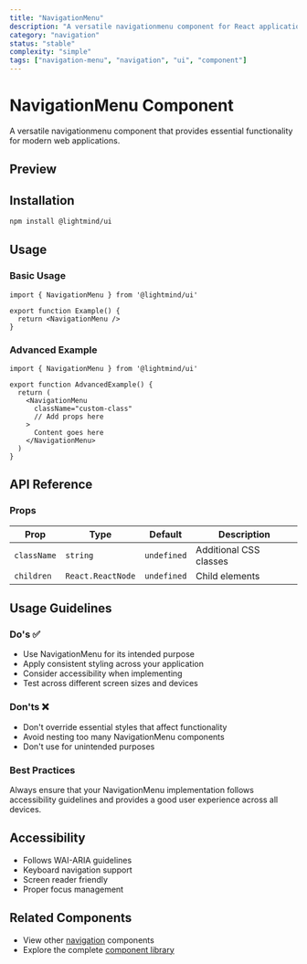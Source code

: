 ```yaml
---
title: "NavigationMenu"
description: "A versatile navigationmenu component for React applications"
category: "navigation"
status: "stable"
complexity: "simple"
tags: ["navigation-menu", "navigation", "ui", "component"]
---
```



# NavigationMenu Component

A versatile navigationmenu component that provides essential functionality for modern web applications.

## Preview

<div className="space-y-6">
  <NavigationMenuDemo />
</div>

## Installation

```bash
npm install @lightmind/ui
```

## Usage

### Basic Usage

```tsx
import { NavigationMenu } from '@lightmind/ui'

export function Example() {
  return <NavigationMenu />
}
```

### Advanced Example

```tsx
import { NavigationMenu } from '@lightmind/ui'

export function AdvancedExample() {
  return (
    <NavigationMenu
      className="custom-class"
      // Add props here
    >
      Content goes here
    </NavigationMenu>
  )
}
```

## API Reference

### Props

| Prop | Type | Default | Description |
|------|------|---------|-------------|
| `className` | `string` | `undefined` | Additional CSS classes |
| `children` | `React.ReactNode` | `undefined` | Child elements |

## Usage Guidelines

### Do's ✅

- Use NavigationMenu for its intended purpose
- Apply consistent styling across your application
- Consider accessibility when implementing
- Test across different screen sizes and devices

### Don'ts ❌

- Don't override essential styles that affect functionality
- Avoid nesting too many NavigationMenu components
- Don't use for unintended purposes

### Best Practices

Always ensure that your NavigationMenu implementation follows accessibility guidelines and provides a good user experience across all devices.

## Accessibility

- Follows WAI-ARIA guidelines
- Keyboard navigation support
- Screen reader friendly
- Proper focus management

## Related Components

- View other [navigation](/category/navigation) components
- Explore the complete [component library](/search)
